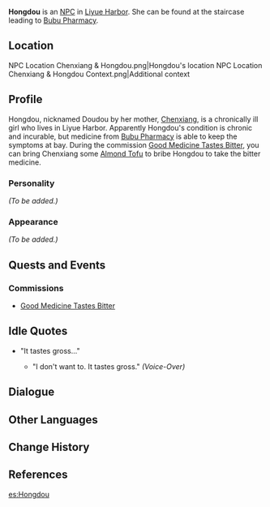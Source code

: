{{Meta
<!-- REMOVE THIS TEMPLATE AFTER ADDING MISSING INFO -->
|missing_NPC_profile  = yes
}}
{{Character Infobox
|type             = NPC
|image            = NPC Hongdou.png
|region           = Liyue
|voiceJP          = Maki Hida (肥田 真紀)<ref>Archived, Amuleto: [https://web.archive.org/web/20210516185844/amuleto.jp/talents/肥田-真紀.html JP VA's Profile]<!--[[File:Archived Webpage – Amuleto Maki Hida (肥田 真紀) – JP VA%27s Profile.png]]--></ref>
}}
'''Hongdou''' {{Lang|zh=红豆|zh_rm=Hóngdòu}} is an [[NPC]] in [[Liyue Harbor]]. She can be found at the staircase leading to [[Bubu Pharmacy]].

==Location==
<gallery hideaddbutton="true" captionalign="center">
NPC Location Chenxiang & Hongdou.png|Hongdou's location
NPC Location Chenxiang & Hongdou Context.png|Additional context
</gallery>

==Profile==
Hongdou, nicknamed Doudou by her mother, [[Chenxiang]], is a chronically ill girl who lives in Liyue Harbor. Apparently Hongdou's condition is chronic and incurable, but medicine from [[Bubu Pharmacy]] is able to keep the symptoms at bay. During the commission [[Good Medicine Tastes Bitter]], you can bring Chenxiang some [[Almond Tofu]] to bribe Hongdou to take the bitter medicine.

===Personality===
''(To be added.)''

===Appearance===
''(To be added.)''

==Quests and Events==
===Commissions===
* [[Good Medicine Tastes Bitter]]

==Idle Quotes==
* "It tastes gross..."
** {{A|VO Hongdou 01.ogg}} "I don't want to. It tastes gross." ''(Voice-Over)''

==Dialogue==
{{Transclude|Chenxiang|Dialogue}}

==Other Languages==
{{Other Languages
|en      = Hongdou
|zhs     = 红豆
|zhs_rm  = Hóngdòu
|zht     = 紅豆
|zht_rm  = Hóngdòu {{w|Adzuki bean|Red Bean}}
|zh_tl   = 
|ja      = 小豆
|ja_rm   = Azuki{{Assumed}}
|ja_tl   = 
|ko      = 팥쥐
|ko_rm   = Patjwi
|ko_tl   = 
|ko_note = Korean version name was named after from {{w|Kongjwi and Patjwi}}, one of the most famous Korean folk tale.
|es      = Hongdou
|fr      = Hongdou
|ru      = Хун Доу
|ru_tl   = 
|th      = Hongdou
|vi      = Hongdou
|de      = Hongdou
|id      = Hongdou
|pt      = Hongdou
}}

==Change History==
{{Change History|1.0}}

==References==
{{Reflist}}

[[es:Hongdou]]